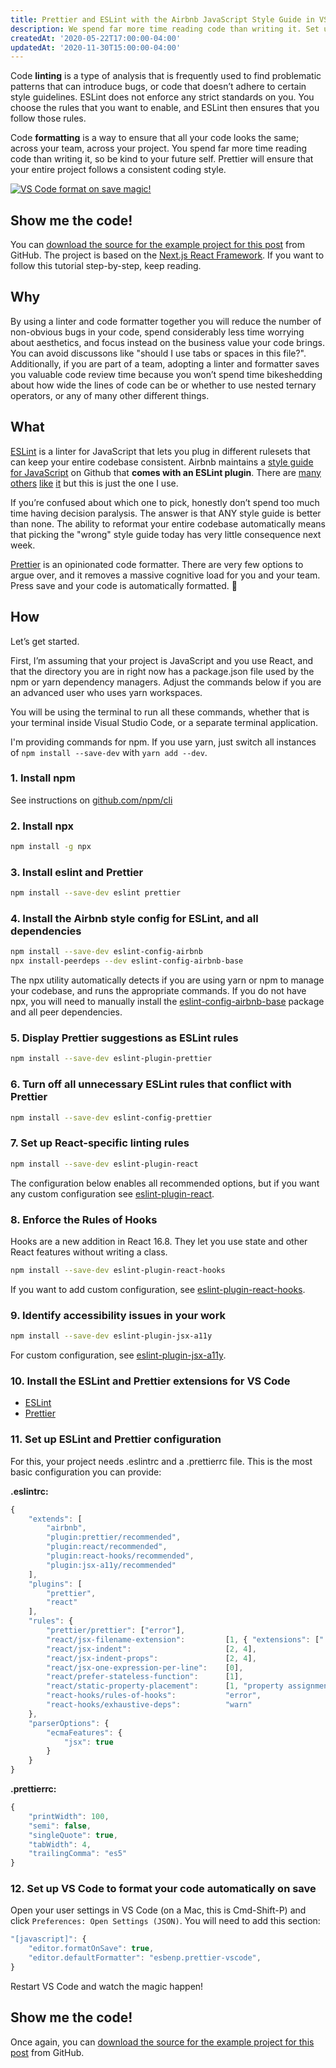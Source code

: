 ```yaml
---
title: Prettier and ESLint with the Airbnb JavaScript Style Guide in VS Code
description: We spend far more time reading code than writing it. Set up a linter and code formatter so you don't spend time worrying about how your code should look, and automatically fix a lot of common errors.
createdAt: '2020-05-22T17:00:00-04:00'
updatedAt: '2020-11-30T15:00:00-04:00'
---
```


Code **linting** is a type of analysis that is frequently used to find problematic patterns that can introduce bugs, or code that doesn’t adhere to certain style guidelines. ESLint does not enforce any strict standards on you. You choose the rules that you want to enable, and ESLint then ensures that you follow those rules.

Code **formatting** is a way to ensure that all your code looks the same; across your team, across your project. You spend far more time reading code than writing it, so be kind to your future self. Prettier will ensure that your entire project follows a consistent coding style.

[![VS Code format on save magic!](/static/img/blog/eslint-airbnb-style-guide-prettier/format-on-save.gif)](/static/img/blog/eslint-airbnb-style-guide-prettier/format-on-save.gif)

## Show me the code!

You can [download the source for the example project for this post](https://github.com/needcaffeine/eslint-prettier-react-example) from GitHub. The project is based on the [Next.js React Framework](https://nextjs.org/). If you want to follow this tutorial step-by-step, keep reading.

## Why

By using a linter and code formatter together you will reduce the number of non-obvious bugs in your code, spend considerably less time worrying about aesthetics, and focus instead on the business value your code brings. You can avoid discussons like "should I use tabs or spaces in this file?". Additionally, if you are part of a team, adopting a linter and formatter saves you valuable code review time because you won’t spend time bikeshedding about how wide the lines of code can be or whether to use nested ternary operators, or any of many other different things.

## What

[ESLint](https://eslint.org/) is a linter for JavaScript that lets you plug in different rulesets that can keep your entire codebase consistent. Airbnb maintains a [style guide for JavaScript](https://github.com/airbnb/javascript) on Github that **comes with an ESLint plugin**. There are [many](https://google.github.io/styleguide/jsguide.html) [others](https://github.com/rwaldron/idiomatic.js/) [like](https://contribute.jquery.org/style-guide/js/) [it](https://github.com/standard/standard) but this is just the one I use.

If you’re confused about which one to pick, honestly don’t spend too much time having decision paralysis. The answer is that ANY style guide is better than none. The ability to reformat your entire codebase automatically means that picking the "wrong" style guide today has very little consequence next week.

[Prettier](https://prettier.io/) is an opinionated code formatter. There are very few options to argue over, and it removes a massive cognitive load for you and your team. Press save and your code is automatically formatted. <span role="img" aria-label="mind blown">🤯</span>

## How

Let’s get started.

First, I’m assuming that your project is JavaScript and you use React, and that the directory you are in right now has a package.json file used by the npm or yarn dependency managers. Adjust the commands below if you are an advanced user who uses yarn workspaces.

You will be using the terminal to run all these commands, whether that is your terminal inside Visual Studio Code, or a separate terminal application.

I'm providing commands for npm. If you use yarn, just switch all instances of `npm install --save-dev` with `yarn add --dev`.

### 1. Install npm

See instructions on [github.com/npm/cli](https://github.com/npm/cli)

### 2. Install npx

```bash
npm install -g npx
```

### 3. Install eslint and Prettier

```bash
npm install --save-dev eslint prettier
```

### 4. Install the Airbnb style config for ESLint, and all dependencies

```bash
npm install --save-dev eslint-config-airbnb
npx install-peerdeps --dev eslint-config-airbnb-base
```

The npx utility automatically detects if you are using yarn or npm to manage your codebase, and runs the appropriate commands. If you do not have npx, you will need to manually install the [eslint-config-airbnb-base](https://www.npmjs.com/package/eslint-config-airbnb-base) package and all peer dependencies.

### 5. Display Prettier suggestions as ESLint rules

```bash
npm install --save-dev eslint-plugin-prettier
```

### 6. Turn off all unnecessary ESLint rules that conflict with Prettier

```bash
npm install --save-dev eslint-config-prettier
```

### 7. Set up React-specific linting rules

```bash
npm install --save-dev eslint-plugin-react
```

The configuration below enables all recommended options, but if you want any custom configuration see [eslint-plugin-react](https://www.npmjs.com/package/eslint-plugin-react).

### 8. Enforce the Rules of Hooks

Hooks are a new addition in React 16.8. They let you use state and other React features without writing a class.

```bash
npm install --save-dev eslint-plugin-react-hooks
```

If you want to add custom configuration, see [eslint-plugin-react-hooks](https://www.npmjs.com/package/eslint-plugin-react-hooks).

### 9. Identify accessibility issues in your work

```bash
npm install --save-dev eslint-plugin-jsx-a11y
```

For custom configuration, see [eslint-plugin-jsx-a11y](https://github.com/jsx-eslint/eslint-plugin-jsx-a11y).

### 10. Install the ESLint and Prettier extensions for VS Code

* [ESLint](https://marketplace.visualstudio.com/items?itemName=dbaeumer.vscode-eslint)
* [Prettier](https://marketplace.visualstudio.com/items?itemName=esbenp.prettier-vscode)

### 11. Set up ESLint and Prettier configuration

For this, your project needs .eslintrc and a .prettierrc file. This is the most basic configuration you can provide:

**.eslintrc:**

```js
{
    "extends": [
        "airbnb",
        "plugin:prettier/recommended",
        "plugin:react/recommended",
        "plugin:react-hooks/recommended",
        "plugin:jsx-a11y/recommended"
    ],
    "plugins": [
        "prettier",
        "react"
    ],
    "rules": {
        "prettier/prettier": ["error"],
        "react/jsx-filename-extension":         [1, { "extensions": [".js", ".jsx"] }],
        "react/jsx-indent":                     [2, 4],
        "react/jsx-indent-props":               [2, 4],
        "react/jsx-one-expression-per-line":    [0],
        "react/prefer-stateless-function":      [1],
        "react/static-property-placement":      [1, "property assignment"],
        "react-hooks/rules-of-hooks":           "error",
        "react-hooks/exhaustive-deps":          "warn"
    },
    "parserOptions": {
        "ecmaFeatures": {
            "jsx": true
        }
    }
}
```

**.prettierrc:**

```js
{
    "printWidth": 100,
    "semi": false,
    "singleQuote": true,
    "tabWidth": 4,
    "trailingComma": "es5"
}
```

### 12. Set up VS Code to format your code automatically on save

Open your user settings in VS Code (on a Mac, this is Cmd-Shift-P) and click `Preferences: Open Settings (JSON)`. You will need to add this section:

```js
"[javascript]": {
    "editor.formatOnSave": true,
    "editor.defaultFormatter": "esbenp.prettier-vscode",
}
```

Restart VS Code and watch the magic happen!

## Show me the code!

Once again, you can [download the source for the example project for this post](https://github.com/needcaffeine/eslint-prettier-react-example) from GitHub.
